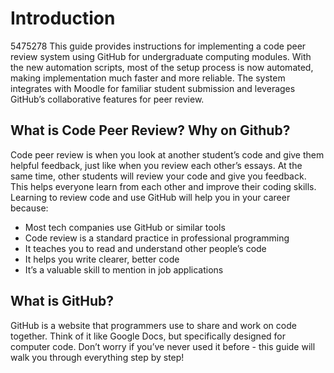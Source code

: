 # Introduction
5475278
This guide provides instructions for implementing a code peer review system using GitHub for undergraduate computing modules. With the new automation scripts, most of the setup process is now automated, making implementation much faster and more reliable. The system integrates with Moodle for familiar student submission and leverages GitHub's collaborative features for peer review.

## What is Code Peer Review? Why on Github?

Code peer review is when you look at another student's code and give them helpful feedback, just like when you review each other's essays. At the same time, other students will review your code and give you feedback. This helps everyone learn from each other and improve their coding skills. Learning to review code and use GitHub will help you in your career because:

- Most tech companies use GitHub or similar tools
- Code review is a standard practice in professional programming
- It teaches you to read and understand other people's code
- It helps you write clearer, better code
- It's a valuable skill to mention in job applications

## What is GitHub?

GitHub is a website that programmers use to share and work on code together. Think of it like Google Docs, but specifically designed for computer code. Don't worry if you've never used it before - this guide will walk you through everything step by step!

